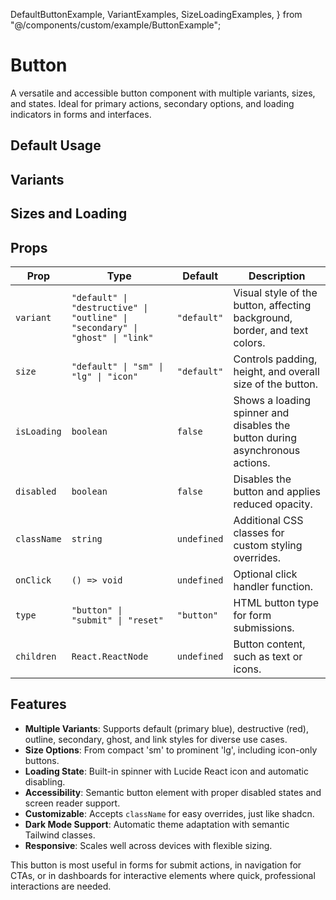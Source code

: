   DefaultButtonExample,
  VariantExamples,
  SizeLoadingExamples,
} from "@/components/custom/example/ButtonExample";

# Button

A versatile and accessible button component with multiple variants, sizes, and states. Ideal for primary actions, secondary options, and loading indicators in forms and interfaces.

## Default Usage

<DefaultButtonExample />

## Variants

<VariantExamples />

## Sizes and Loading

<SizeLoadingExamples />

## Props

| Prop        | Type                                                                          | Default     | Description                                                                  |
| ----------- | ----------------------------------------------------------------------------- | ----------- | ---------------------------------------------------------------------------- |
| `variant`   | `"default" \| "destructive" \| "outline" \| "secondary" \| "ghost" \| "link"` | `"default"` | Visual style of the button, affecting background, border, and text colors.   |
| `size`      | `"default" \| "sm" \| "lg" \| "icon"`                                         | `"default"` | Controls padding, height, and overall size of the button.                    |
| `isLoading` | `boolean`                                                                     | `false`     | Shows a loading spinner and disables the button during asynchronous actions. |
| `disabled`  | `boolean`                                                                     | `false`     | Disables the button and applies reduced opacity.                             |
| `className` | `string`                                                                      | `undefined` | Additional CSS classes for custom styling overrides.                         |
| `onClick`   | `() => void`                                                                  | `undefined` | Optional click handler function.                                             |
| `type`      | `"button" \| "submit" \| "reset"`                                             | `"button"`  | HTML button type for form submissions.                                       |
| `children`  | `React.ReactNode`                                                             | `undefined` | Button content, such as text or icons.                                       |

## Features

- **Multiple Variants**: Supports default (primary blue), destructive (red), outline, secondary, ghost, and link styles for diverse use cases.
- **Size Options**: From compact 'sm' to prominent 'lg', including icon-only buttons.
- **Loading State**: Built-in spinner with Lucide React icon and automatic disabling.
- **Accessibility**: Semantic button element with proper disabled states and screen reader support.
- **Customizable**: Accepts `className` for easy overrides, just like shadcn.
- **Dark Mode Support**: Automatic theme adaptation with semantic Tailwind classes.
- **Responsive**: Scales well across devices with flexible sizing.

This button is most useful in forms for submit actions, in navigation for CTAs, or in dashboards for interactive elements where quick, professional interactions are needed.
